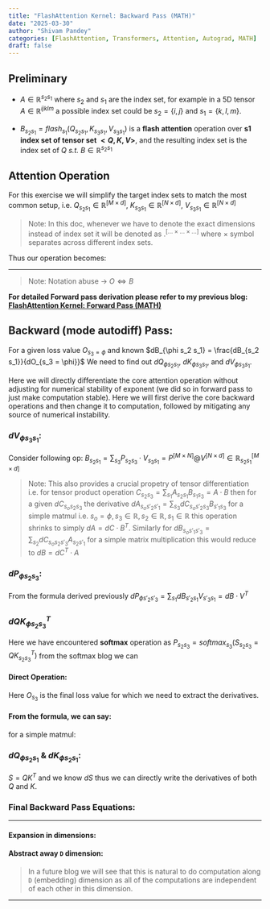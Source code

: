 ```yaml
---
title: "FlashAttention Kernel: Backward Pass (MATH)"
date: "2025-03-30"
author: "Shivam Pandey"
categories: [FlashAttention, Transformers, Attention, Autograd, MATH]
draft: false
---
```


## Preliminary
- $A \in \mathbb{R}^{s_2 s_1}$ where $s_2$ and $s_1$ are the index set, for example in a 5D tensor $A \in \mathbb{R}^{ijklm}$ a possible index set could be $s_2 = \{ i, j \}$ and $s_1 = \{k, l, m \}$.

- $B_{s_2 s_1} = flash_{s_1}(Q_{s_2 s_1}, K_{s_3 s_1}, V_{s_3 s_1})$ is a **flash attention** operation over **s1 index set of tensor set $<Q, K, V>$**, and the resulting index set is the index set of $Q$ *s.t.* $B \in \mathbb{R}^{s_2 s_1}$

## Attention Operation

For this exercise we will simplify the target index sets to match the most common setup, i.e. $Q_{s_2 s_1} \in \mathbb{R}^{[M \times d]}$, $K_{s_3 s_1} \in \mathbb{R}^{[N \times d]}$, $V_{s_3 s_1} \in \mathbb{R}^{[N \times d]}$

> Note: In this doc, whenever we have to denote the exact dimensions instead of index set it will be denoted as $.^{[... \times ... \times \dots]}$ where $\times$ symbol separates across different index sets.

Thus our operation becomes:

\begin{align}
B_{s_2 s_1} = attention_{s_1}(Q_{s_2 s_1}, K_{s_3 s_1}, V_{s_3 s_1}) \\
B^{[M \times d]} = attention_{d}(Q^{[M \times d]}, K^{[N \times d]}, V^{[N \times d]})
\end{align}

***

\begin{align}
S^{[M \times N]} = Q @ K^T = Q *_{(M \times d, N \times d, M \times N)} K \in \mathbb{R}^{[M \times N]} \\
S_{rmax}^{M} = \max_{N} S^{[M \times N]} \in \mathbb{R}^{M} \\
S_{rm}^{[m, n]} = S^{[m, n]} - S_{rmax}^{m} \forall [m, n] \in [M \times N]  \\
P^{[M \times N]} = softmax_{N}(S_{rm}^{[M \times N]}) \\
O^{[M \times d]} = P @ V = P *_{(M \times N, N \times d, M \times d)} V \in \mathbb{R}^{[M \times d]}
\end{align}

> Note: Notation abuse -> $O \iff B$

**For detailed Forward pass derivation please refer to my previous blog: [FlashAttention Kernel: Forward Pass (MATH)](/posts/flash-30-3-2025-kernelized)**

## Backward (mode autodiff) Pass:

\begin{align}
B_{s_2 s_1} \iff B^{[M \times d]} = attention_{d}(Q^{[M \times d]}, K^{[N \times d]}, V^{[N \times d]})
\end{align}

For a given loss value $O_{s_3 = \phi}$ and known $dB_{\phi s_2 s_1} = \frac{dB_{s_2 s_1}}{dO_{s_3 = \phi}}$ We need to find out $dQ_{\phi s_2 s_1}$, $dK_{\phi s_3 s_1}$, and $dV_{\phi s_3 s_1}$.

Here we will directly differentiate the core attention operation without adjusting for numerical stability of exponent (we did so in forward pass to just make computation stable). Here we will first derive the core backward operations and then change it to computation, followed by mitigating any source of numerical instability.

### $dV_{\phi s_3 s_1}$:

Consider following op: $B_{s_2 s_1} = \sum_{s_3} P_{s_2 s_3} \cdot V_{s_3 s_1} = P^{[M \times N]} @ V^{[N \times d]} \in \mathbb{R}^{[M \times d]}_{s_2 s_1}$

\begin{align}
dV_{\phi s'_3 s'_1} = \frac{\partial O_{\phi}}{\partial V_{s'_3 s'_1}} = \sum_{s_2 s_1} \frac{\partial O_{\phi}}{\partial B_{s_2 s_1}} \frac{\partial B_{s_2 s_1}}{\partial V_{s'_3 s'_1}} = \sum_{s_2 s_1} dB_{s_2 s_1} \frac{\partial B_{s_2 s_1}}{\partial V_{s'_3 s'_1}} \\
\frac{\partial B_{s_2 s_1}}{\partial V_{s'_3 s'_1}} = \sum_{s_3} P_{s_2 s_3} \mathbb{1}_{(s_3 s_1) = (s'_3 s'_1)} = P_{s_2 s'_3} \mathbb{1}_{s_1 = s'_1} \\
\sum_{s_2 s_1} dB_{s_2 s_1} \frac{\partial B_{s_2 s_1}}{\partial V_{s'_3 s'_1}} = \sum_{s_2 s_1} dB_{s_2 s_1} P_{s_2 s'_3} \mathbb{1}_{s_1 = s'_1} = \sum_{s_2} dB_{s_2 s'_1} P_{s_2 s'_3} \\
dV_{\phi s'_3 s'_1} = \sum_{s_2 s_1} dB_{s_2 s_1} \frac{\partial B_{s_2 s_1}}{\partial V_{s'_3 s'_1}} = \sum_{s_2} dB_{s_2 s'_1} P_{s_2 s'_3} = dB^T \cdot P
\end{align}

> Note: This also provides a crucial propetry of tensor differentiation i.e. for tensor product operation $C_{s_2 s_3} = \sum_{s_1} A_{s_2 s_1} B_{s_1 s_3} = A \cdot B$ then for a given $dC_{s_o s_2 s_3}$ the derivative $dA_{s_o s'_2 s'_1} = \sum_{s_3} dC_{s_o s'_2 s_3} B_{s'_1 s_3}$ for a simple matmul i.e. $s_o = \phi, s_3 \in \mathbb{R}, s_2 \in \mathbb{R}, s_1 \in \mathbb{R}$ this operation shrinks to simply $dA = dC \cdot B^T$. Similarly for $dB_{s_o s'_1 s'_3} = \sum_{s_2} dC_{s_o s_2 s'_3} A_{s_2 s'_1}$ for a simple matrix multiplication this would reduce to $dB = dC^T \cdot A$

### $dP_{\phi s_2 s_3}$:

From the formula derived previously $dP_{\phi s'_2 s'_3} = \sum_{s_1} dB_{s'_2 s_1} V_{s'_3 s_1} = dB \cdot V^T$

### $dQK^T_{\phi s_2 s_3}$

Here we have encountered **softmax** operation as $P_{s_2 s_3} = softmax_{s_3}(S_{s_2 s_3} = QK^T_{s_2 s_3})$ from the softmax blog we can

#### Direct Operation:

\begin{equation}
B_{s_2 s_1} = softmax_{s_1}(A_{s_2 s_1})
\end{equation}

Here $O_{s_3}$ is the final loss value for which we need to extract the derivatives.

\begin{align}
\frac{\partial O_{s_3}}{\partial A_{s'_2 s'_1}} = B_{s'_2 s'_1} \left[dB_{s_3 s'_2 s'_1} - \sum_{s_1} dB_{s_3 s'_2 s_1} B_{s'_2 s_1}\right]
\end{align}

#### From the formula, we can say:

\begin{align}
\frac{\partial O_{\phi}}{\partial QK^T_{s'_2 s'_3}} = P_{s'_2 s'_3} \left[dP_{\phi s'_2 s'_3} -  \sum_{s_3} dP_{\phi s'_2 s_3} P_{s'_2 s_3}\right]
\end{align}

for a simple matmul:

\begin{align}
\frac{\partial O_{\phi}}{\partial S_{i'j'}} = P_{i'j'} \left[dP_{i'j'} - dP_{i':}^T \circ P_{i':} \right] = P \times \left[dP - BMM(dP_{i'1j, P_{i'j1}}) \right]
\end{align}

### $dQ_{\phi s_2 s_1}$ & $dK_{\phi s_2 s_1}$:

$S = QK^T$ and we know $dS$ thus we can directly write the derivatives of both $Q$ and $K$.

\begin{align}
dQ = dS \cdot K \\
dK = dS^T \cdot Q
\end{align}

### Final Backward Pass Equations:

\begin{align}
dB \in \mathbb{R}^{[M \times D]}, \{Q, dQ\} \in \mathbb{R}^{[M \times D]}, \\ \{K, dK\} \in \mathbb{R}^{[N \times D]}, \{V, dV\} \in \mathbb{R}^{[N \times D]}\\
\end{align}

***

\begin{align}
dV = dB^T \cdot P \\
dP = dB \cdot V^T \\
dS_{i'j'} = P_{i'j'} \left[dP_{i'j'} - dP_{i':}^T \circ P_{i':} \right] \\
dQ = dS \cdot K \\
dK = dS^T \cdot Q
\end{align}

#### Expansion in dimensions:

\begin{align}
S_{ij} = \sum_d q_{i d} k_{j d} \\
dV_{j d} = dB^T \cdot P = \sum_i dB_{i d} P_{i j} = \sum_i dB_{i d} \frac{\exp(S_{i j})}{L_i} \\
dP_{i j} = dB \cdot V^T = \sum_d dB_{i d} V_{j d} \\
dS_{i j} = P_{i j} \left[dP_{i j} - \sum_j dP_{i j} P_{i j} \right] \\
dQ_{i d} = dS \cdot K = \sum_{j} dS_{i j} K_{j d}\\
dK_{j d} = dS^T \cdot Q = \sum_{i} dS_{i j} Q_{i d}
\end{align}

#### Abstract away `D` dimension:

> In a future blog we will see that this is natural to do computation along `D` (embedding) dimension as all of the computations are independent of each other in this dimension.

\begin{align}
S_{ij} = q_i \circ k_j \\
dV_j = \sum_i dB_{i d} \frac{\exp(q_i \circ k_j)}{L_i} \\
dP_{i j} = dB_i \circ V_j \\
dS_{i j} = P_{i j} \left[dP_{i j} - \sum_j dP_{i j} P_{i j} \right] \\
dQ_i = dS_i \circ K_j \\
dK_j = dS^T_j \circ Q_i \\
\end{align}

---

\begin{align}
\sum_j dP_{i j} P_{i j} = \sum_j \big(\sum_d dB_{i d} V_{j d}\big) P_{i j} = \sum_j \sum_d dB_{i d} V_{j d} P_{i j} \\
= \sum_d \sum_j dB_{i d} V_{j d} P_{i j} = \sum_d dB_{i d} \sum_j V_{j d} P_{i j} = \sum_d dB_{i d} B_{i d}
\end{align}


\begin{align}
S_{ij} = q_i \circ k_j \\
dV_j = \sum_i dB_{i d} \frac{\exp(q_i \circ k_j)}{L_i} \\
dP_{i j} = dB_i \circ V_j \\
dS_{i j} = P_{i j} \left[dP_{i j} - dB_i \circ B_i \right] \\
dQ_i = dS_i \circ K_j \\
dK_j = dS^T_j \circ Q_i \\
\end{align}

